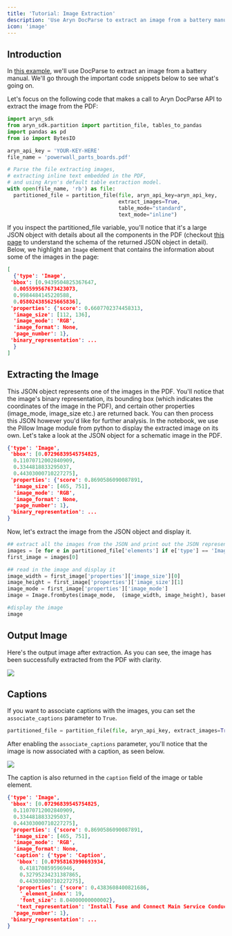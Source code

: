 ```yaml
---
title: 'Tutorial: Image Extraction'
description: 'Use Aryn DocParse to extract an image from a battery manual'
icon: 'image'
---
```


## Introduction

In [this example](https://drive.google.com/file/d/1eyBIc_oiAn0LvoP2uHBluJJp1N3onxRz/view?usp=sharing), we'll use DocParse to extract an image from a battery manual. We'll go through the important code snippets below to see what's going on.

Let's focus on the following code that makes a call to Aryn DocParse API to extract the image from the PDF:
  
```python extract_image.py
import aryn_sdk
from aryn_sdk.partition import partition_file, tables_to_pandas
import pandas as pd
from io import BytesIO

aryn_api_key = 'YOUR-KEY-HERE'
file_name = 'powerwall_parts_boards.pdf'

# Parse the file extracting images,
# extracting inline text embedded in the PDF,
# and using Aryn's default table extraction model.
with open(file_name, 'rb') as file:
  partitioned_file = partition_file(file, aryn_api_key=aryn_api_key,
                                    extract_images=True,
                                    table_mode="standard",
                                    text_mode="inline")

```


If you inspect the partitioned_file variable, you'll notice that it's a large JSON object with details about all the components in the PDF (checkout [this page](../output_structure) to understand the schema of the returned JSON object in detail). Below, we highlight an `Image` element that contains the information about some of the images in the page: 

```json docparse_output.json
[
  {'type': 'Image',
 'bbox': [0.9439504825367647,
  0.005599567673423073,
  0.9984484145220588,
  0.058024385625665836],
 'properties': {'score': 0.6607702374458313,
  'image_size': [112, 136],
  'image_mode': 'RGB',
  'image_format': None,
  'page_number': 1},
 'binary_representation': ...
  }
]
```

## Extracting the Image

This JSON object represents one of the images in the PDF. You'll notice that the image's binary representation, its bounding box (which indicates the coordinates of the image in the PDF), and certain other properties (image_mode, image_size etc.) are returned back. You can then process this JSON however you'd like for further analysis. In the notebook, we use the Pillow Image module from python to display the extracted image on its own. Let's take a look at the JSON object for a schematic image in the PDF.

```json image_output.json
{'type': 'Image',
 'bbox': [0.07296839545754825,
  0.11070712002840909,
  0.3344818833295037,
  0.44303000710227275],
 'properties': {'score': 0.8690586090087891,
  'image_size': [465, 751],
  'image_mode': 'RGB',
  'image_format': None,
  'page_number': 1},
 'binary_representation': ...
}
```

Now, let's extract the image from the JSON object and display it.

```python image_output.py
## extract all the images from the JSON and print out the JSON representation of the first image
images = [e for e in partitioned_file['elements'] if e['type'] == 'Image']
first_image = images[0]

## read in the image and display it
image_width = first_image['properties']['image_size'][0]
image_height = first_image['properties']['image_size'][1]
image_mode = first_image['properties']['image_mode']
image = Image.frombytes(image_mode,  (image_width, image_height), base64.b64decode(first_image['binary_representation']))

#display the image
image 
```

## Output Image

Here's the output image after extraction. As you can see, the image has been successfully extracted from the PDF with clarity.

<Frame>
  <img src="/images/board.png" />
</Frame>


## Captions

If you want to associate captions with the images, you can set the `associate_captions` parameter to `True`.

```python
partitioned_file = partition_file(file, aryn_api_key, extract_images=True, image_extraction_options={'associate_captions': True})
```

After enabling the `associate_captions` parameter, you'll notice that the image is now associated with a caption, as seen below.

<Frame>
  <img src="/images/image_with_caption.png" />
</Frame>

The caption is also returned in the `caption` field of the image or table element.

```json image_output.json
{'type': 'Image',
 'bbox': [0.07296839545754825,
  0.11070712002840909,
  0.3344818833295037,
  0.44303000710227275],
 'properties': {'score': 0.8690586090087891,
  'image_size': [465, 751],
  'image_mode': 'RGB',
  'image_format': None,
  'caption': {'type': 'Caption',
   'bbox': [0.07958163990693934,
    0.418170859596946,
    0.32795234231387865,
    0.44303000710227275],
   'properties': {'score': 0.4383608400821686,
    '_element_index': 19,
    'font_size': 8.04000000000002},
   'text_representation': 'Install Fuse and Connect Main Service Conductors'},
  'page_number': 1},
 'binary_representation': ...
}
```